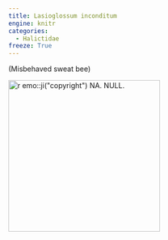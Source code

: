 ```yaml
---
title: Lasioglossum inconditum
engine: knitr
categories:
  - Halictidae
freeze: True
---
```

(Misbehaved sweat bee)

[![`r emo::ji("copyright")` NA. NULL.](/files/no_bee.png){height=300}](NA)
